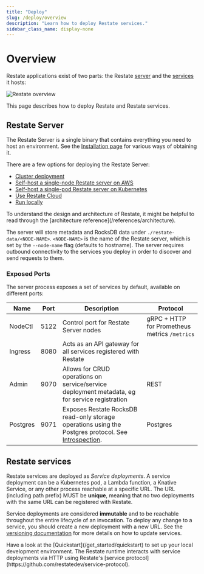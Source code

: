 ```yaml
---
title: "Deploy"
slug: /deploy/overview
description: "Learn how to deploy Restate services."
sidebar_class_name: display-none
---
```



# Overview

Restate applications exist of two parts: the Restate [server](#restate-server) and the [services](#restate-services) it hosts:

![Restate overview](/img/deployment_overview.svg)

This page describes how to deploy Restate and Restate services.

## Restate Server

The Restate Server is a single binary that contains everything you need to host an environment. See the [Installation page](/develop/local_dev) for various ways of obtaining it.

There are a few options for deploying the Restate Server:
- [Cluster deployment](/deploy/server/cluster/deployment)
- [Self-host a single-node Restate server on AWS](/deploy/server/self-hosted)
- [Self-host a single-pod Restate server on Kubernetes](/deploy/server/kubernetes)
- [Use Restate Cloud](/deploy/server/cloud)
- [Run locally](/develop/local_dev)

<Admonition type="note" title="Architectural overview">
    To understand the design and architecture of Restate, it might be helpful to read through the [architecture reference](/references/architecture).
</Admonition>

The server will store metadata and RocksDB data under `./restate-data/<NODE-NAME>`.
`<NODE-NAME>` is the name of the Restate server, which is set by the `--node-name` flag (defaults to hostname).
The server requires outbound connectivity to the services you deploy in order to discover and send requests to them.

### Exposed Ports

The server process exposes a set of services by default, available on different ports:

| Name     | Port | Description                                                                                                                    | Protocol                                      |
|----------|------|--------------------------------------------------------------------------------------------------------------------------------|-----------------------------------------------|
| NodeCtl  | 5122 | Control port for Restate Server nodes                                                                                          | gRPC + HTTP for Prometheus metrics `/metrics` |
| Ingress  | 8080 | Acts as an API gateway for all services registered with Restate                                                                |                                               |
| Admin    | 9070 | Allows for CRUD operations on service/service deployment metadata, eg for service registration                                 | REST                                          |
| Postgres | 9071 | Exposes Restate RocksDB read-only storage operations using the Postgres protocol. See [Introspection](/operate/introspection). | Postgres                                      |

## Restate services

Restate services are deployed as _Service deployments_.
A service deployment can be a Kubernetes pod, a Lambda function, a Knative Service, or any other process reachable at a specific URL.
The URL (including path prefix) MUST be **unique**, meaning that no two deployments with the same URL can be registered with Restate.

Service deployments are considered **immutable** and to be reachable throughout the entire lifecycle of an invocation.
To deploy any change to a service, you should create a new deployment with a new URL.
See the [versioning documentation](/operate/versioning) for more details on how to update services.

<Admonition type="info" title="Running services locally">
    Have a look at the [Quickstart](/get_started/quickstart) to set up your local development environment.
</Admonition>

<Admonition type="info" title="Restate's service protocol">
    The Restate runtime interacts with service deployments via HTTP using Restate's [service protocol](https://github.com/restatedev/service-protocol).
</Admonition>
